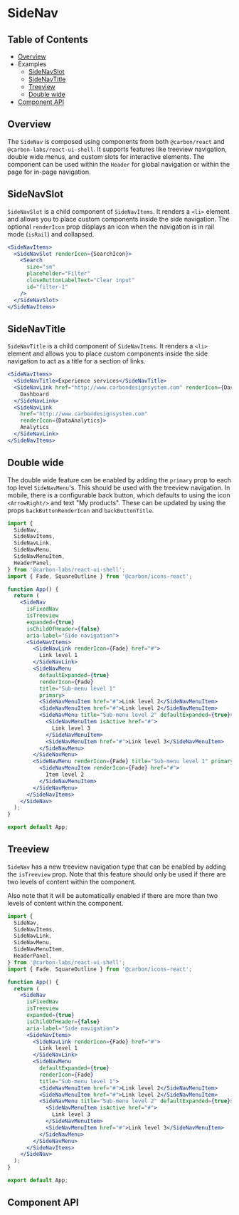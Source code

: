 
<Meta isTemplate />

# SideNav

## Table of Contents

- [Overview](#overview)
- Examples
  - [SideNavSlot](#sidenavslot)
  - [SideNavTitle](#sidenavtitle)
  - [Treeview](#treeview)
  - [Double wide](#double-wide)
- [Component API](#component-api)

## Overview

The `SideNav` is composed using components from both `@carbon/react` and
`@carbon-labs/react-ui-shell`. It supports features like treeview navigation,
double wide menus, and custom slots for interactive elements. The component can
be used within the `Header` for global navigation or within the page for in-page
navigation.

## SideNavSlot

`SideNavSlot` is a child component of `SideNavItems`. It renders a `<li>`
element and allows you to place custom components inside the side navigation.
The optional `renderIcon` prop displays an icon when the navigation is in rail
mode (`isRail`) and collapsed.

```jsx
<SideNavItems>
  <SideNavSlot renderIcon={SearchIcon}>
    <Search
      size="sm"
      placeholder="Filter"
      closeButtonLabelText="Clear input"
      id="filter-1"
    />
  </SideNavSlot>
</SideNavItems>
```

## SideNavTitle

`SideNavTitle` is a child component of `SideNavItems`. It renders a `<li>`
element and allows you to place custom components inside the side navigation to
act as a title for a section of links.

```jsx
<SideNavItems>
  <SideNavTitle>Experience services</SideNavTitle>
  <SideNavLink href="http://www.carbondesignsystem.com" renderIcon={Dashboard}>
    Dashboard
  </SideNavLink>
  <SideNavLink
    href="http://www.carbondesignsystem.com"
    renderIcon={DataAnalytics}>
    Analytics
  </SideNavLink>
</SideNavItems>
```

## Double wide

The double wide feature can be enabled by adding the `primary` prop to each top
level `SideNavMenu`'s. This should be used with the treeview navigation. In
mobile, there is a configurable back button, which defaults to using the icon
`<ArrowRight/>` and text "My products". These can be updated by using the props
`backButtonRenderIcon` and `backButtonTitle`.

```jsx
import {
  SideNav,
  SideNavItems,
  SideNavLink,
  SideNavMenu,
  SideNavMenuItem,
  HeaderPanel,
} from '@carbon-labs/react-ui-shell';
import { Fade, SquareOutline } from '@carbon/icons-react';

function App() {
  return (
    <SideNav
      isFixedNav
      isTreeview
      expanded={true}
      isChildOfHeader={false}
      aria-label="Side navigation">
      <SideNavItems>
        <SideNavLink renderIcon={Fade} href="#">
          Link level 1
        </SideNavLink>
        <SideNavMenu
          defaultExpanded={true}
          renderIcon={Fade}
          title="Sub-menu level 1"
          primary>
          <SideNavMenuItem href="#">Link level 2</SideNavMenuItem>
          <SideNavMenuItem href="#">Link level 2</SideNavMenuItem>
          <SideNavMenu title="Sub-menu level 2" defaultExpanded={true}>
            <SideNavMenuItem isActive href="#">
              Link level 3
            </SideNavMenuItem>
            <SideNavMenuItem href="#">Link level 3</SideNavMenuItem>
          </SideNavMenu>
        </SideNavMenu>
        <SideNavMenu renderIcon={Fade} title="Sub-menu level 1" primary>
          <SideNavMenuItem renderIcon={Fade} href="#">
            Item level 2
          </SideNavMenuItem>
        </SideNavMenu>
      </SideNavItems>
    </SideNav>
  );
}

export default App;
```

## Treeview

`SideNav` has a new treeview navigation type that can be enabled by adding the
`isTreeview` prop. Note that this feature should only be used if there are two
levels of content within the component.

Also note that it will be automatically enabled if there are more than two
levels of content within the component.

```jsx
import {
  SideNav,
  SideNavItems,
  SideNavLink,
  SideNavMenu,
  SideNavMenuItem,
  HeaderPanel,
} from '@carbon-labs/react-ui-shell';
import { Fade, SquareOutline } from '@carbon/icons-react';

function App() {
  return (
    <SideNav
      isFixedNav
      isTreeview
      expanded={true}
      isChildOfHeader={false}
      aria-label="Side navigation">
      <SideNavItems>
        <SideNavLink renderIcon={Fade} href="#">
          Link level 1
        </SideNavLink>
        <SideNavMenu
          defaultExpanded={true}
          renderIcon={Fade}
          title="Sub-menu level 1">
          <SideNavMenuItem href="#">Link level 2</SideNavMenuItem>
          <SideNavMenuItem href="#">Link level 2</SideNavMenuItem>
          <SideNavMenu title="Sub-menu level 2" defaultExpanded={true}>
            <SideNavMenuItem isActive href="#">
              Link level 3
            </SideNavMenuItem>
            <SideNavMenuItem href="#">Link level 3</SideNavMenuItem>
          </SideNavMenu>
        </SideNavMenu>
      </SideNavItems>
    </SideNav>
  );
}

export default App;
```

## Component API

<ArgTypes />

